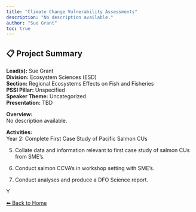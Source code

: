 ---
title: "Climate Change Vulnerability Assessments"
description: "No description available."
author: "Sue Grant"
toc: true
---

## 📋 Project Summary

**Lead(s):** Sue Grant  
**Division:** Ecosystem Sciences (ESD)  
**Section:** Regional Ecosystems Effects on Fish and Fisheries  
**PSSI Pillar:** Unspecified  
**Speaker Theme:** Uncategorized  
**Presentation:** TBD  

**Overview:**  
No description available.   

**Activities:**  
Year 2: Complete First Case Study of Pacific Salmon CUs 
5)	Collate data and information relevant to first case study of salmon CUs from SME’s.
6)	Conduct salmon CCVA’s in workshop setting with SME’s.
7)	Conduct analyses and produce a DFO Science report.
Y

[⬅ Back to Home](../index.qmd)

